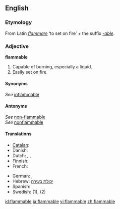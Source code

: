 ==English==
===Etymology===
From Latin ''[[flammare]]'' ‘to set on fire’ + the suffix ''[[-able]]''.

===Adjective===
'''flammable'''

#Capable of burning, especially a liquid.
#Easily set on fire.

====Synonyms====
''See'' [[inflammable]]<br />

====Antonyms====
''See'' [[non-flammable]]<br />
''See'' [[nonflammable]]

====Translations====
{{trans-top|Capable of burning}}
{{trans-top|Volatile}}
{{checktrans}}
{{trans-top|Flammable}}
*[[Catalan]]: {{t|ca|inflamable}}
*Danish: {{t|da|brændbar}}
*Dutch: {{t|nl|ontvlambaar}}, {{t|nl|licht ontvlambaar}}, {{t|nl|brandbaar}}
*Finnish: {{t|fi|leimahtava}}
*French: {{t|fr|inflammable}}
{{trans-mid}}
*German: {{t|de|brennbar}}, {{t|de|entflammbar}}
*Hebrew: [[יכולת בעירה]]
*Spanish: {{t|es|inflamable}}
*Swedish: {{t|sv|brännbar}} (1), {{t|sv|lättantändlig}} (2)
{{trans-bottom}}

[[id:flammable]]
[[ja:flammable]]
[[vi:flammable]]
[[zh:flammable]]